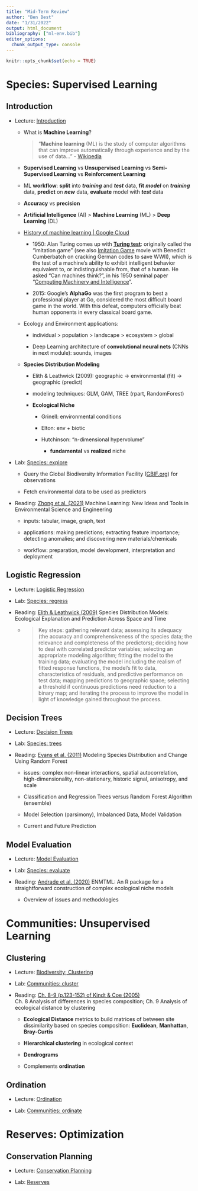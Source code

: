 ```yaml
---
title: "Mid-Term Review"
author: "Ben Best"
date: "1/31/2022"
output: html_document
bibliography: ["ml-env.bib"]
editor_options: 
  chunk_output_type: console
---
```


```r
knitr::opts_chunk$set(echo = TRUE)
```

# Species: Supervised Learning

## Introduction

-   Lecture: [Introduction](https://docs.google.com/presentation/d/1ZNIH-DdHy2B-gJhbVmrMPPiICP_1Q0B0YfqaDmz-mRw/edit?usp=sharing) <a href='https://youtu.be/KmQzGVx6lO8' target='_blank'><i class='fab fa-youtube' role='presentation' aria-label='youtube icon'></i></a>

    -   What is **Machine Learning**?

        > "**Machine learning** (ML) is the study of computer algorithms that can improve automatically through experience and by the use of data..." - [Wikipedia](https://en.wikipedia.org/wiki/Machine_learning)

    -   **Supervised Learning** vs **Unsupervised Learning** vs **Semi-Supervised Learning** vs **Reinforcement Learning**

    -   ML **workflow**: **split** into ***training*** and ***test*** data, **fit** ***model*** on ***training*** data, **predict** on ***new*** data, **evaluate** model with ***test*** data

    -   **Accuracy** vs **precision**

    -   **Artificial Intelligence** (AI) \> **Machine Learning** (ML) \> **Deep Learning** (DL)

    -   [History of machine learning \| Google Cloud](https://cloud.withgoogle.com/build/data-analytics/explore-history-machine-learning/)

        -   1950: Alan Turing comes up with [**Turing test**](https://en.wikipedia.org/wiki/Turing_test#:~:text=The%20Turing%20test%2C%20originally%20called,from%2C%20that%20of%20a%20human.&text=If%20the%20evaluator%20cannot%20reliably,to%20have%20passed%20the%20test.): originally called the "imitation game" (see also [Imitation Game](https://www.google.com/search?q=imitatio+game+movie&rlz=1C5CHFA_enUS833US833&oq=imitatio+game+movie&aqs=chrome..69i57j46i13j0i13l7.5092j0j9&sourceid=chrome&ie=UTF-8) movie with Benedict Cumberbatch on cracking German codes to save WWII), which is the test of a machine's ability to exhibit intelligent behavior equivalent to, or indistinguishable from, that of a human. He asked "Can machines think?", in his 1950 seminal paper "[Computing Machinery and Intelligence](https://en.wikipedia.org/wiki/Computing_Machinery_and_Intelligence "Computing Machinery and Intelligence")".

        -   2015: Google's **AlphaGo** was the first program to best a professional player at Go, considered the most difficult board game in the world. With this defeat, computers officially beat human opponents in every classical board game.

    -   Ecology and Environment applications:

        -   individual \> population \> landscape \> ecosystem \> global

        -   Deep Learning architecture of **convolutional neural nets** (CNNs in next module): sounds, images

    -   **Species Distribution Modeling**

        -   Elith & Leathwick (2009): geographic -\> environmental (fit) -\> geographic (predict)

        -   modeling techniques: GLM, GAM, TREE (rpart, RandomForest)

        -   **Ecological Niche**

            -   Grinell: environmental conditions

            -   Elton: env + biotic

            -   Hutchinson: "n-dimensional hypervolume"

                -   **fundamental** vs **realized** niche

-   Lab: [Species: explore](https://bbest.github.io/eds232-ml/lab1a_sdm-explore.html)

    -   Query the Global Biodiversity Information Facility ([GBIF.org](https://www.gbif.org/)) for observations

    -   Fetch environmental data to be used as predictors

-   Reading: [Zhong et al. (2021)](https://drive.google.com/open?id=1-LYnsLS7ze68f3CNp6I-kFxuGPceGk5c&authuser=benbest%40ucsb.edu&usp=drive_fs) Machine Learning: New Ideas and Tools in Environmental Science and Engineering

    -   inputs: tabular, image, graph, text

    -   applications: making predictions; extracting feature importance; detecting anomalies; and discovering new materials/chemicals

    -   workflow: preparation, model development, interpretation and deployment

## Logistic Regression

-   Lecture: [Logistic Regression](https://docs.google.com/presentation/d/1Oh6lgAAuoktI-M8pjDYSRp0FqTh3JANQhczeR4uVHYw/edit?usp=sharing) <a href='https://youtu.be/5z5dcmHg1tY' target='_blank'><i class='fab fa-youtube' role='presentation' aria-label='youtube icon'></i></a>

-   Lab: [Species: regress](https://bbest.github.io/eds232-ml/lab1b_sdm-regress.html)

-   Reading: [Elith & Leathwick (2009)](https://drive.google.com/open?id=1-LPyMekhOQPkwOJzDYj6RQf7S5wlH8wn&authuser=benbest%40ucsb.edu&usp=drive_fs) Species Distribution Models: Ecological Explanation and Prediction Across Space and Time

    -   <div>

        > Key steps: gathering relevant data; assessing its adequacy (the accuracy and comprehensiveness of the species data; the relevance and completeness of the predictors); deciding how to deal with correlated predictor variables; selecting an appropriate modeling algorithm; fitting the model to the training data; evaluating the model including the realism of fitted response functions, the model's fit to data, characteristics of residuals, and predictive performance on test data; mapping predictions to geographic space; selecting a threshold if continuous predictions need reduction to a binary map; and iterating the process to improve the model in light of knowledge gained throughout the process.

        </div>

## Decision Trees

-   Lecture: [Decision Trees](https://docs.google.com/presentation/d/1R4y-QXcIAcRDpmU9_-blpU4_Jkd7olwzVe3BU2w0lF0/edit?usp=sharing) <a href='https://youtu.be/8BsNybYh0Ls' target='_blank'><i class='fab fa-youtube' role='presentation' aria-label='youtube icon'></i></a>

-   Lab: [Species: trees](https://bbest.github.io/eds232-ml/lab1c_sdm-trees.html)

-   Reading: [Evans et al. (2011)](https://drive.google.com/file/d/1FYzbDjCxwacR0iZZmmDJ0Albcw00jru2/view?usp=sharing) Modeling Species Distribution and Change Using Random Forest

    -   issues: complex non-linear interactions, spatial autocorrelation, high-dimensionality, non-stationary, historic signal, anisotropy, and scale

    -   Classification and Regression Trees versus Random Forest Algorithm (ensemble)

    -   Model Selection (parsimony), Imbalanced Data, Model Validation

    -   Current and Future Prediction

## Model Evaluation

-   Lecture: [Model Evaluation](https://docs.google.com/presentation/d/1wPfEEhhSdtA6q7wXpucrxop3dTgJrzYdyFskDQAbq3E/edit?usp=sharing) <a href='https://youtu.be/taAM6Bo8bDU' target='_blank'><i class='fab fa-youtube' role='presentation' aria-label='youtube icon'></i></a>

-   Lab: [Species: evaluate](https://bbest.github.io/eds232-ml/lab1d_sdm-evaluate.html)

-   Reading: [Andrade et al. (2020)](https://drive.google.com/open?id=16SIJiRTII6Lj5Ht0xd23DlYacVi477RJ&authuser=ben%40ecoquants.com&usp=drive_fs) ENMTML: An R package for a straightforward construction of complex ecological niche models

    -   Overview of issues and methodologies

# Communities: Unsupervised Learning

## Clustering

-   Lecture: [Biodiversity; Clustering](https://docs.google.com/presentation/d/1TdIjzc5Lu1WCNMMoxyddnt_GO8jLNS_Vc7cCgrxG3lA/edit?usp=sharing) <a href='https://youtu.be/4zXXjgEqPA0' target='_blank'><i class='fab fa-youtube' role='presentation' aria-label='youtube icon'></i></a>

-   Lab: [Communities: cluster](https://bbest.github.io/eds232-ml/lab2a_community-cluster.html)

-   Reading: [Ch. 8-9 (p.123-152) of Kindt & Coe (2005)](https://drive.google.com/open?id=16T7kAO9W5Rz7xSHqwJrOdDu8RUTmTJ89&authuser=ben%40ecoquants.com&usp=drive_fs)\
    Ch. 8 Analysis of differences in species composition; Ch. 9 Analysis of ecological distance by clustering

    -   **Ecological Distance** metrics to build matrices of between site dissimilarity based on species composition: **Euclidean**, **Manhattan**, **Bray-Curtis**

    -   **Hierarchical clustering** in ecological context

    -   **Dendrograms**

    -   Complements **ordination**

## Ordination

-   Lecture: [Ordination](https://docs.google.com/presentation/d/1xsRkZq-5U2MakxHTujMPhTJWOeGe7Bs1RGzHM_XPlU0/edit?usp=sharing) <a href='https://youtu.be/p_nZbI9taIc' target='_blank'><i class='fab fa-youtube' role='presentation' aria-label='youtube icon'></i></a>

-   Lab: [Communities: ordinate](https://bbest.github.io/eds232-ml/lab2b_community-ordination.html)

# Reserves: Optimization

## Conservation Planning

-   Lecture: [Conservation Planning](https://docs.google.com/presentation/d/13BmRTMSv_XFeiwJYymbfrQ0ZF5xhI6Yr_OWqD4MXn08/edit?usp=sharing) <a href='https://youtu.be/ZAc7TaCDlMY' target='_blank'><i class='fab fa-youtube' role='presentation' aria-label='youtube icon'></i></a>

-   Lab: [Reserves](https://bbest.github.io/eds232-ml/lab3_reserves.html)
